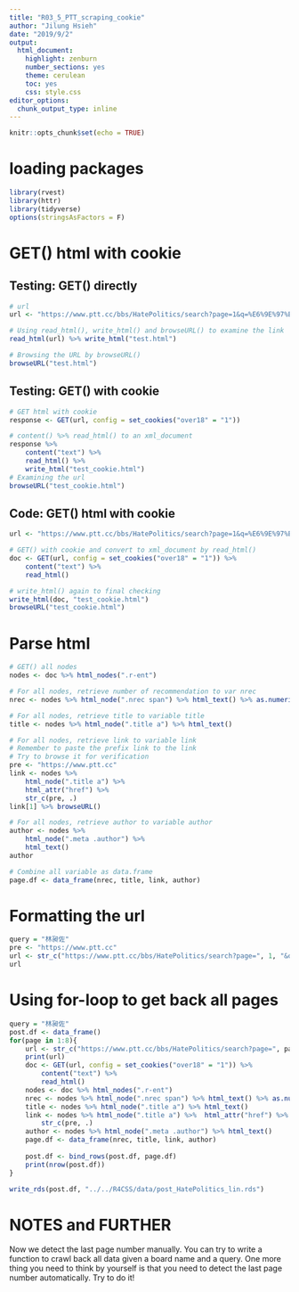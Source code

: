 ```yaml
---
title: "R03_5_PTT_scraping_cookie"
author: "Jilung Hsieh"
date: "2019/9/2"
output:
  html_document:
    highlight: zenburn
    number_sections: yes
    theme: cerulean
    toc: yes
    css: style.css
editor_options:
  chunk_output_type: inline
---
```


```r
knitr::opts_chunk$set(echo = TRUE)
```

# loading packages

```r
library(rvest)
library(httr)
library(tidyverse)
options(stringsAsFactors = F)
```

# GET() html with cookie

## Testing: GET() directly

```r
# url
url <- "https://www.ptt.cc/bbs/HatePolitics/search?page=1&q=%E6%9E%97%E6%98%B6%E4%BD%90"

# Using read_html(), write_html() and browseURL() to examine the link
read_html(url) %>% write_html("test.html")

# Browsing the URL by browseURL()
browseURL("test.html")
```

## Testing: GET() with cookie

```r
# GET html with cookie
response <- GET(url, config = set_cookies("over18" = "1"))

# content() %>% read_html() to an xml_document
response %>% 
    content("text") %>%
    read_html() %>%
    write_html("test_cookie.html")
# Examining the url
browseURL("test_cookie.html")
```

## Code: GET() html with cookie

```r
url <- "https://www.ptt.cc/bbs/HatePolitics/search?page=1&q=%E6%9E%97%E6%98%B6%E4%BD%90"

# GET() with cookie and convert to xml_document by read_html()
doc <- GET(url, config = set_cookies("over18" = "1")) %>%
    content("text") %>%
    read_html()

# write_html() again to final checking
write_html(doc, "test_cookie.html")
browseURL("test_cookie.html")
```

# Parse html

```r
# GET() all nodes
nodes <- doc %>% html_nodes(".r-ent")

# For all nodes, retrieve number of recommendation to var nrec
nrec <- nodes %>% html_node(".nrec span") %>% html_text() %>% as.numeric()

# For all nodes, retrieve title to variable title
title <- nodes %>% html_node(".title a") %>% html_text()

# For all nodes, retrieve link to variable link
# Remember to paste the prefix link to the link
# Try to browse it for verification
pre <- "https://www.ptt.cc"
link <- nodes %>% 
    html_node(".title a") %>% 
    html_attr("href") %>%
    str_c(pre, .)
link[1] %>% browseURL()

# For all nodes, retrieve author to variable author
author <- nodes %>%
    html_node(".meta .author") %>%
    html_text()
author

# Combine all variable as data.frame
page.df <- data_frame(nrec, title, link, author)
```

# Formatting the url

```r
query = "林昶佐"
pre <- "https://www.ptt.cc"
url <- str_c("https://www.ptt.cc/bbs/HatePolitics/search?page=", 1, "&q=", query)
url
```

# Using for-loop to get back all pages

```r
query = "林昶佐"
post.df <- data_frame()
for(page in 1:8){
    url <- str_c("https://www.ptt.cc/bbs/HatePolitics/search?page=", page, "&q=", query)
    print(url)
    doc <- GET(url, config = set_cookies("over18" = "1")) %>%
        content("text") %>%
        read_html()
    nodes <- doc %>% html_nodes(".r-ent")
    nrec <- nodes %>% html_node(".nrec span") %>% html_text() %>% as.numeric()
    title <- nodes %>% html_node(".title a") %>% html_text()
    link <- nodes %>% html_node(".title a") %>%  html_attr("href") %>%
        str_c(pre, .)
    author <- nodes %>% html_node(".meta .author") %>% html_text()
    page.df <- data_frame(nrec, title, link, author)
    
    post.df <- bind_rows(post.df, page.df)
    print(nrow(post.df))
}

write_rds(post.df, "../../R4CSS/data/post_HatePolitics_lin.rds")
```

# NOTES and FURTHER

Now we detect the last page number manually. You can try to write a function to crawl back all data given a board name and a query. One more thing you need to think by yourself is that you need to detect the last page number automatically. Try to do it!
